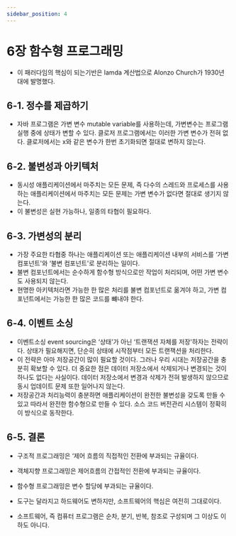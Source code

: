 ```yaml
---
sidebar_position: 4
---
```


# 6장 함수형 프로그래밍

- 이 패러다임의 핵심이 되는기반은 lamda 계산법으로 Alonzo Church가 1930년대에 발명했다.

## 6-1. 정수를 제곱하기

- 자바 프로그램은 가변 변수 mutable variable를 사용하는데, 가변변수는 프로그램 실행 중에 상태가 변할 수 있다. 클로저 프로그램에서는 이러한 가변 변수가 전혀 없다. 클로저에서는 x와 같은 변수가 한번 초기화되면 절대로 변하지 않는다.

## 6-2. 불변성과 아키텍처

- 동시성 애플리케이션에서 마주치는 모든 문제, 즉 다수의 스레드와 프로세스를 사용하는 애플리케이션에서 마주치는 모든 문제는 가변 변수가 없다면 절대로 생기지 않는다.
- 이 불변성은 실현 가능하나, 일종의 타협이 필요하다.

## 6-3. 가변성의 분리

- 가장 주요한 타협중 하나는 애플리케이션 또는 애플리케이션 내부의 서비스를 ‘가변 컴포넌트'와 ‘불변 컴포넌트'로 분리하는 일이다.
- 불변 컴포넌트에서는 순수하게 함수형 방식으로만 작업이 처리되며, 어떤 가변 변수도 사용되지 않는다.
- 현명한 아키텍처라면 가능한 한 많은 처리를 불변 컴포넌트로 옮겨야 하고, 가변 컴포넌트에서는 가능한 한 많은 코드를 뺴내야 한다.

## 6-4. 이벤트 소싱

- 이벤트소싱 event sourcing은 ‘상태'가 아닌 ‘트랜잭션 자체를 저장'하자는 전략이다. 상태가 필요해지면, 단순히 상태에 시작점부터 모든 트랜잭션을 처리한다.
- 이 전략은 아마 저장공간이 많이 필요할 것이다. 그러나 우리 시대는 저장공간을 충분히 확보할 수 있다. 더 중요한 점은 데이터 저장소에서 삭제되거나 변경되는 것이 하나도 없다는 사실이다. 데이터 저장소에서 변경과 삭제가 전혀 발생하지 않으므로 동시 업데이트 문제 또한 일어나지 않는다.
- 저장공간과 처리능력이 충분하면 애플리케이션이 완전한 불변성을 갖도록 만들 수 있고 따라서 완전한 함수형으로 만들 수 있다. 소스 코드 버전관리 시스템이 정확히 이 방식으로 동작한다.

## 6-5. 결론

- 구조적 프로그래밍은 ‘제어 흐름의 직접적인 전환에 부과되는 규율이다.
- 객체지향 프로그래밍은 제어흐름의 간접적인 전환에 부과되는 규율이다.
- 함수형 프로그래밍은 변수 할당에 부과되는 규율이다.

- 도구는 달라지고 하드웨어도 변하지만, 소프트웨어의 핵심은 여전히 그대로이다.
- 소프트웨어, 즉 컴퓨터 프로그램은 순차, 분기, 반복, 참조로 구성되며 그 이상도 이하도 아니다.
